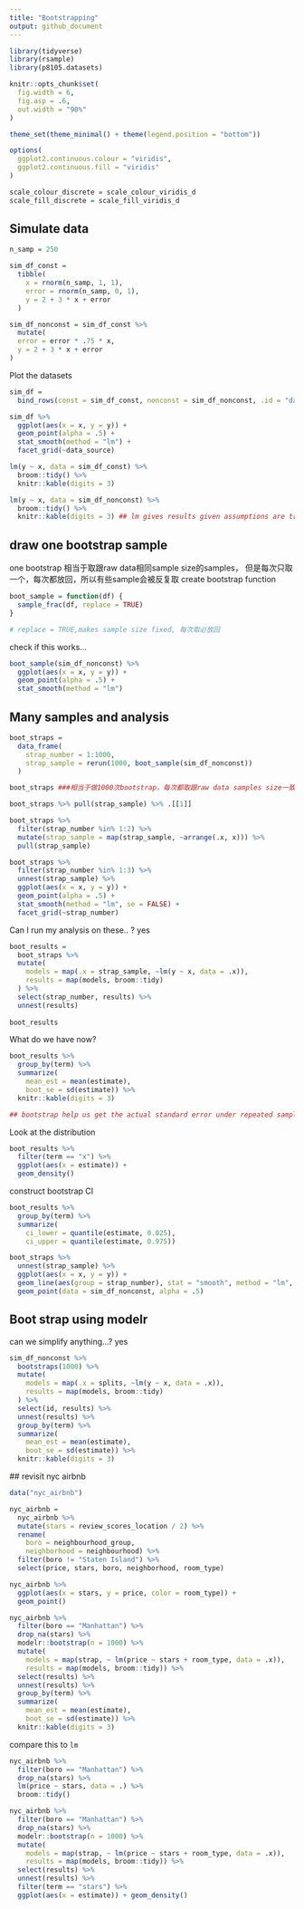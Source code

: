 ```yaml
---
title: "Bootstrapping"
output: github_document
---
```


```r
library(tidyverse)
library(rsample)
library(p8105.datasets)

knitr::opts_chunk$set(
  fig.width = 6,
  fig.asp = .6,
  out.width = "90%"
)

theme_set(theme_minimal() + theme(legend.position = "bottom"))

options(
  ggplot2.continuous.colour = "viridis",
  ggplot2.continuous.fill = "viridis"
)

scale_colour_discrete = scale_colour_viridis_d
scale_fill_discrete = scale_fill_viridis_d
```

## Simulate data

```r
n_samp = 250

sim_df_const = 
  tibble(
    x = rnorm(n_samp, 1, 1),
    error = rnorm(n_samp, 0, 1),
    y = 2 + 3 * x + error
  )

sim_df_nonconst = sim_df_const %>% 
  mutate(
  error = error * .75 * x,
  y = 2 + 3 * x + error
)
```

Plot the datasets

```r
sim_df = 
  bind_rows(const = sim_df_const, nonconst = sim_df_nonconst, .id = "data_source") 

sim_df %>% 
  ggplot(aes(x = x, y = y)) + 
  geom_point(alpha = .5) +
  stat_smooth(method = "lm") +
  facet_grid(~data_source) 
```

```r
lm(y ~ x, data = sim_df_const) %>% 
  broom::tidy() %>% 
  knitr::kable(digits = 3)

lm(y ~ x, data = sim_df_nonconst) %>% 
  broom::tidy() %>% 
  knitr::kable(digits = 3) ## lm gives results given assumptions are true, 但sim_df_nonconst并不是normal distribution， 所以即便是standard error很小，结果也是不准确的，解决这个问题的办法就是用bootstrap
```


## draw one bootstrap sample

 one bootstrap 相当于取跟raw data相同sample size的samples， 但是每次只取一个，每次都放回，所以有些sample会被反复取
create bootstrap function
```r
boot_sample = function(df) {
  sample_frac(df, replace = TRUE)
} 

# replace = TRUE,makes sample size fixed, 每次取必放回
```


check if this works...

```r
boot_sample(sim_df_nonconst) %>% 
  ggplot(aes(x = x, y = y)) + 
  geom_point(alpha = .5) +
  stat_smooth(method = "lm")
```

## Many samples and analysis

```r
boot_straps = 
  data_frame(
    strap_number = 1:1000,
    strap_sample = rerun(1000, boot_sample(sim_df_nonconst))
  )

boot_straps ###相当于做1000次bootstrap，每次都取跟raw data samples size一致的sample数量

boot_straps %>% pull(strap_sample) %>% .[[1]]
```


```r
boot_straps %>% 
  filter(strap_number %in% 1:2) %>% 
  mutate(strap_sample = map(strap_sample, ~arrange(.x, x))) %>% 
  pull(strap_sample)

boot_straps %>% 
  filter(strap_number %in% 1:3) %>% 
  unnest(strap_sample) %>% 
  ggplot(aes(x = x, y = y)) + 
  geom_point(alpha = .5) +
  stat_smooth(method = "lm", se = FALSE) +
  facet_grid(~strap_number) 
```



Can I run my analysis on these.. ? yes

```r
boot_results = 
  boot_straps %>% 
  mutate(
    models = map(.x = strap_sample, ~lm(y ~ x, data = .x)),
    results = map(models, broom::tidy)
  ) %>% 
  select(strap_number, results) %>% 
  unnest(results)
  
boot_results
```

What do we have now?

```r
boot_results %>% 
  group_by(term) %>% 
  summarize(
    mean_est = mean(estimate),
    boot_se = sd(estimate)) %>% 
  knitr::kable(digits = 3)

## bootstrap help us get the actual standard error under repeated sampling not assuming constant variance
```

Look at the distribution

```r
boot_results %>% 
  filter(term == "x") %>% 
  ggplot(aes(x = estimate)) +
  geom_density()
```

construct bootstrap CI

```r
boot_results %>% 
  group_by(term) %>% 
  summarize(
    ci_lower = quantile(estimate, 0.025), 
    ci_upper = quantile(estimate, 0.975))
```


```r
boot_straps %>% 
  unnest(strap_sample) %>% 
  ggplot(aes(x = x, y = y)) + 
  geom_line(aes(group = strap_number), stat = "smooth", method = "lm", se = FALSE, alpha = .1, color = "blue") +
  geom_point(data = sim_df_nonconst, alpha = .5)
```


## Boot strap using modelr

can we simplify anything...?
 yes
```r
sim_df_nonconst %>% 
  bootstraps(1000) %>% 
  mutate(
    models = map(.x = splits, ~lm(y ~ x, data = .x)),
    results = map(models, broom::tidy)
  ) %>% 
  select(id, results) %>% 
  unnest(results) %>% 
  group_by(term) %>% 
  summarize(
    mean_est = mean(estimate),
    boot_se = sd(estimate)) %>% 
  knitr::kable(digits = 3)
```
 
 ## revisit nyc airbnb
 
```r
data("nyc_airbnb")

nyc_airbnb = 
  nyc_airbnb %>% 
  mutate(stars = review_scores_location / 2) %>% 
  rename(
    boro = neighbourhood_group,
    neighborhood = neighbourhood) %>% 
  filter(boro != "Staten Island") %>% 
  select(price, stars, boro, neighborhood, room_type)
```
 

```r
nyc_airbnb %>% 
  ggplot(aes(x = stars, y = price, color = room_type)) + 
  geom_point() 
```



```r
nyc_airbnb %>% 
  filter(boro == "Manhattan") %>% 
  drop_na(stars) %>% 
  modelr::bootstrap(n = 1000) %>% 
  mutate(
    models = map(strap, ~ lm(price ~ stars + room_type, data = .x)),
    results = map(models, broom::tidy)) %>% 
  select(results) %>% 
  unnest(results) %>% 
  group_by(term) %>% 
  summarize(
    mean_est = mean(estimate),
    boot_se = sd(estimate)) %>% 
  knitr::kable(digits = 3)
```


compare this to `lm`

```r
nyc_airbnb %>% 
  filter(boro == "Manhattan") %>% 
  drop_na(stars) %>% 
  lm(price ~ stars, data = .) %>% 
  broom::tidy()
```


```r
nyc_airbnb %>% 
  filter(boro == "Manhattan") %>% 
  drop_na(stars) %>% 
  modelr::bootstrap(n = 1000) %>% 
  mutate(
    models = map(strap, ~ lm(price ~ stars + room_type, data = .x)),
    results = map(models, broom::tidy)) %>% 
  select(results) %>% 
  unnest(results) %>% 
  filter(term == "stars") %>% 
  ggplot(aes(x = estimate)) + geom_density()
```
